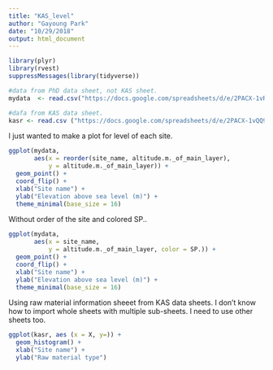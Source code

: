 ```yaml
---
title: "KAS_level"
author: "Gayoung Park"
date: "10/29/2018"
output: html_document
---
```


```r

library(plyr)
library(rvest)
suppressMessages(library(tidyverse))

#data from PhD data sheet, not KAS sheet.
mydata  <- read.csv("https://docs.google.com/spreadsheets/d/e/2PACX-1vRBTqiIHQP1Pg3De1IGsJgVFiJla1dIHyHsGEsSmel8WVAeXXXHmSiyNnQAad9ATdzeukS43WE3PZ2m/pub?gid=0&single=true&output=csv")

#dafa from KAS data sheet.
kasr <- read.csv ("https://docs.google.com/spreadsheets/d/e/2PACX-1vQQ9zhSCHjt-1qdSLltD1rhEI_DmaIKtah5yA9WWlsB0gGJWMOYltZR71r00NgkfaYz8YH392oZOWPu/pub?gid=1950751706&single=true&output=csv")

```

I just wanted to make a plot for level of each site. 

```r
ggplot(mydata, 
       aes(x = reorder(site_name, altitude.m._of_main_layer),
           y = altitude.m._of_main_layer)) +
  geom_point() +
  coord_flip() +
  xlab("Site name") +
  ylab("Elevation above sea level (m)") +
  theme_minimal(base_size = 16)
```

Without order of the site and colored SP..

```r
ggplot(mydata, 
       aes(x = site_name,
           y = altitude.m._of_main_layer, color = SP.)) +
  geom_point() +
  coord_flip() +
  xlab("Site name") +
  ylab("Elevation above sea level (m)") +
  theme_minimal(base_size = 16)
```

Using raw material information sheeet from KAS data sheets. I don't know how to import whole sheets with multiple sub-sheets. I need to use other sheets too.

```r
ggplot(kasr, aes (x = X, y=)) +
  geom_histogram() +
  xlab("Site name") +
  ylab("Raw material type")

```